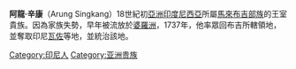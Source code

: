 {{Unreferenced|time=2018-05-18T23:53:05+00:00}}
{{Expand|time=2018-05-18T23:53:05+00:00}}
'''阿龍·辛康'''（Arung Singkang）18世紀初[[亞洲|亞洲]][[印度尼西亞|印度尼西亞]]所屬[[馬來人|馬來]][[布吉人|布吉部族]]的王室貴族。因為家族失勢，早年被流放於[[婆羅洲|婆羅洲]]，1737年，他率眾回布吉所轄領地，並奪取印尼[[瓦佐|瓦佐]]等地，並統治該地。

[[Category:印尼人|Category:印尼人]]
[[Category:亚洲贵族|Category:亚洲贵族]]